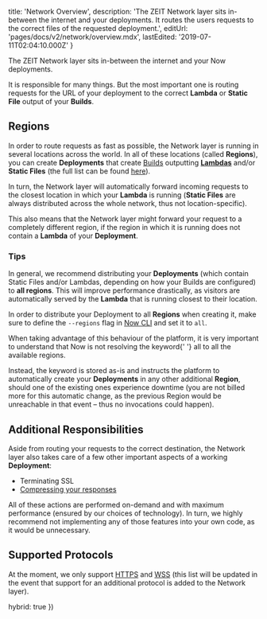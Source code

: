 
  title: 'Network Overview',
  description:
    'The ZEIT Network layer sits in-between the internet and your deployments. It routes the users requests to the correct files of the requested deployment.',
  editUrl: 'pages/docs/v2/network/overview.mdx',
  lastEdited: '2019-07-11T02:04:10.000Z'
}

The ZEIT Network layer sits in-between the internet and your Now deployments.

It is responsible for many things. But the most important one is routing requests for the URL of your deployment to the correct **Lambda** or **Static File** output of your **Builds**.

## Regions

In order to route requests as fast as possible, the Network layer is running in several locations across the world. In all of these locations (called **Regions**), you can create **Deployments** that create [Builds](/docs/v2/deployments/builds) outputting [**Lambdas**](/docs/v2/deployments/concepts/lambdas) and/or **Static Files** (the full list can be found [here](/docs/v2/platform/regions-and-providers)).

In turn, the Network layer will automatically forward incoming requests to the closest location in which your **Lambda** is running (**Static Files** are always distributed across the whole network, thus not location-specific).

This also means that the Network layer might forward your request to a completely different region, if the region in which it is running does not contain a **Lambda** of your **Deployment**.

### Tips

In general, we recommend distributing your **Deployments** (which contain Static Files and/or Lambdas, depending on how your Builds are configured) to **all regions**. This will improve performance drastically, as visitors are automatically served by the **Lambda** that is running closest to their location.

In order to distribute your Deployment to all **Regions** when creating it, make sure to define the `--regions` flag in [Now CLI](/docs/v2/getting-started/installation#now-cli) and set it to `all`.

<Note>
  When taking advantage of this behaviour of the platform, it is very important
  to understand that Now is not resolving the keyword{' '}
  <InlineCode>all</InlineCode> to all the available regions.
</Note>

Instead, the keyword is stored as-is and instructs the platform to automatically create your **Deployments** in any other additional **Region**, should one of the existing ones experience downtime (you are not billed more for this automatic change, as the previous Region would be unreachable in that event – thus no invocations could happen).

## Additional Responsibilities

Aside from routing your requests to the correct destination, the Network layer also takes care of a few other important aspects of a working **Deployment**:

- Terminating SSL
- [Compressing your responses](/docs/v2/network/compression)

All of these actions are performed on-demand and with maximum performance (ensured by our choices of technology). In turn, we highly recommend not implementing any of those features into your own code, as it would be unnecessary.

## Supported Protocols

At the moment, we only support [HTTPS](https://en.wikipedia.org/wiki/HTTPS) and [WSS](https://en.wikipedia.org/wiki/WebSocket) (this list will be updated in the event that support for an additional protocol is added to the Network layer).

  hybrid: true
})
